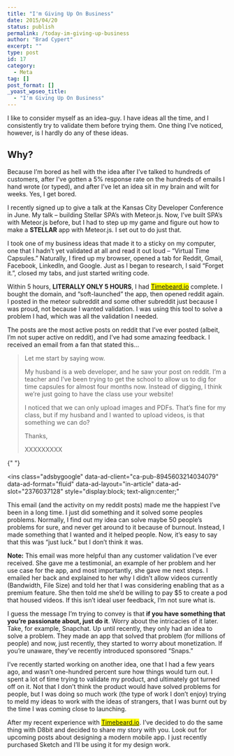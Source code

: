 ```yaml
---
title: "I'm Giving Up On Business"
date: 2015/04/20
status: publish
permalink: /today-im-giving-up-business
author: "Brad Cypert"
excerpt: ""
type: post
id: 17
category:
  - Meta
tag: []
post_format: []
_yoast_wpseo_title:
  - "I'm Giving Up On Business"
---
```


I like to consider myself as an idea-guy. I have ideas all the time, and I consistently try to validate them before trying them. One thing I’ve noticed, however, is I hardly do any of these ideas.

## Why?

Because I’m bored as hell with the idea after I’ve talked to hundreds of customers, after I’ve gotten a 5% response rate on the hundreds of emails I hand wrote (or typed), and after I’ve let an idea sit in my brain and wilt for weeks. Yes, I get bored.

I recently signed up to give a talk at the Kansas City Developer Conference in June. My talk – building Stellar SPA’s with Meteor.js. Now, I’ve built SPA’s with Meteor.js before, but I had to step up my game and figure out how to make a **STELLAR** app with Meteor.js. I set out to do just that.

I took one of my business ideas that made it to a sticky on my computer, one that I hadn’t yet validated at all and read it out loud – “Virtual Time Capsules.” Naturally, I fired up my browser, opened a tab for Reddit, Gmail, Facebook, LinkedIn, and Google. Just as I began to research, I said “Forget it.”, closed my tabs, and just started writing code.

Within 5 hours, **LITERALLY ONLY 5 HOURS**, I had <mark>[Timebeard.io](http://timebeard.io)</mark> complete. I bought the domain, and “soft-launched” the app, then opened reddit again. I posted in the meteor subreddit and some other subreddit just because I was proud, not because I wanted validation. I was using this tool to solve a problem I had, which was all the validation I needed.

The posts are the most active posts on reddit that I’ve ever posted (albeit, I’m not super active on reddit), and I’ve had some amazing feedback. I received an email from a fan that stated this…

> Let me start by saying wow.
>
> My husband is a web developer, and he saw your post on reddit. I’m a teacher and I’ve been trying to get the school to allow us to dig for time capsules for almost four months now. Instead of digging, I think we’re just going to have the class use your website!
>
> I noticed that we can only upload images and PDFs. That’s fine for my class, but if my husband and I wanted to upload videos, is that something we can do?
>
> Thanks,
>
> XXXXXXXXX

<script async="" src="//pagead2.googlesyndication.com/pagead/js/adsbygoogle.js"></script>{" "}

<ins
  class="adsbygoogle"
  data-ad-client="ca-pub-8945603214034079"
  data-ad-format="fluid"
  data-ad-layout="in-article"
  data-ad-slot="2376037128"
  style="display:block; text-align:center;"
></ins>
<script>(adsbygoogle = window.adsbygoogle || []).push({});</script>

This email (and the activity on my reddit posts) made me the happiest I’ve been in a long time. I just did something and it solved some peoples problems. Normally, I find out my idea can solve maybe 50 people’s problems for sure, and never get around to it because of burnout. Instead, I made something that I wanted and it helped people. Now, it’s easy to say that this was “just luck.” but I don’t think it was.

**Note:** This email was more helpful than any customer validation I’ve ever received. She gave me a testimonial, an example of her problem and her use case for the app, and most importantly, she gave me next steps. I emailed her back and explained to her why I didn’t allow videos currently (Bandwidth, File Size) and told her that I was considering enabling that as a premium feature. She then told me she’d be willing to pay \$5 to create a pod that housed videos. If this isn’t ideal user feedback, I’m not sure what is.

I guess the message I’m trying to convey is that **if you have something that you’re passionate about, just do it**. Worry about the intricacies of it later. Take, for example, Snapchat. Up until recently, they only had an idea to solve a problem. They made an app that solved that problem (for millions of people) and now, just recently, they started to worry about monetization. If you’re unaware, they’ve recently introduced sponsored “Snaps.”

I’ve recently started working on another idea, one that I had a few years ago, and wasn’t one-hundred percent sure how things would turn out. I spent a lot of time trying to validate my product, and ultimately got turned off on it. Not that I don’t think the product would have solved problems for people, but I was doing so much work (the type of work I don’t enjoy) trying to meld my ideas to work with the ideas of strangers, that I was burnt out by the time I was coming close to launching.

After my recent experience with <mark>[Timebeard.io](http://timebeard.io)</mark>. I’ve decided to do the same thing with D8bit and decided to share my story with you. Look out for upcoming posts about designing a modern mobile app. I just recently purchased Sketch and I’ll be using it for my design work.
